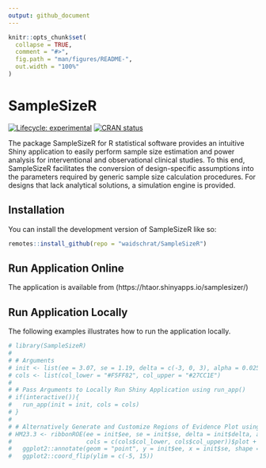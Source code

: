 ```yaml
---
output: github_document
---
```


<!-- README.md is generated from README.Rmd. Please edit that file -->

```r
knitr::opts_chunk$set(
  collapse = TRUE,
  comment = "#>",
  fig.path = "man/figures/README-",
  out.width = "100%"
)
```

# SampleSizeR

<!-- badges: start -->
[![Lifecycle: experimental](https://img.shields.io/badge/lifecycle-experimental-orange.svg)](https://lifecycle.r-lib.org/articles/stages.html#experimental)
[![CRAN status](https://www.r-pkg.org/badges/version/SampleSizeR)](https://CRAN.R-project.org/package=SampleSizeR)

<!-- badges: end -->

The package SampleSizeR for R statistical software provides an intuitive Shiny 
application to easily perform sample size estimation and power analysis for
interventional and observational clinical studies.
To this end, SampleSizeR facilitates the conversion of design-specific assumptions 
into the parameters required by generic sample size calculation procedures.
For designs that lack analytical solutions, a simulation engine is provided.


## Installation

You can install the development version of SampleSizeR like so:

``` r
remotes::install_github(repo = "waidschrat/SampleSizeR")
```

## Run Application Online

The application is available from (https://htaor.shinyapps.io/samplesizer/)

## Run Application Locally

The following examples illustrates how to run the application locally.

```r
# library(SampleSizeR)
# 
# # Arguments
# init <- list(ee = 3.07, se = 1.19, delta = c(-3, 0, 3), alpha = 0.025)
# cols <- list(col_lower = "#F5FF82", col_upper = "#27CC1E")
# 
# # Pass Arguments to Locally Run Shiny Application using run_app()
# if(interactive()){
#   run_app(init = init, cols = cols)
# }
# 
# # Alternatively Generate and Customize Regions of Evidence Plot using ribbonROE()
# HM23.3 <- ribbonROE(ee = init$ee, se = init$se, delta = init$delta, alpha = init$alpha, 
#                     cols = c(cols$col_lower, cols$col_upper))$plot + 
#   ggplot2::annotate(geom = "point", y = init$ee, x = init$se, shape = 4) +
#   ggplot2::coord_flip(ylim = c(-5, 15))


```

